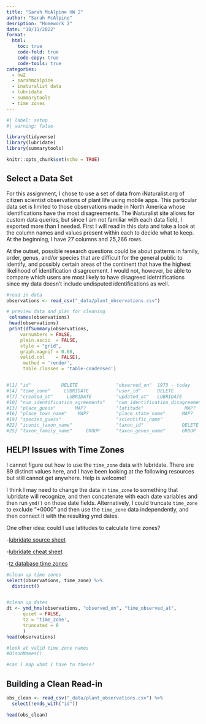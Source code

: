 ```yaml
---
title: "Sarah McAlpine HW 2"
author: "Sarah McAlpine"
desription: "Homework 2"
date: "10/11/2022"
format:
  html:
    toc: true
    code-fold: true
    code-copy: true
    code-tools: true
categories:
  - hw2
  - sarahmcalpine
  - inaturalist data
  - lubridate
  - summarytools
  - time zones
---
```


```r
#| label: setup
#| warning: false

library(tidyverse)
library(lubridate)
library(summarytools)

knitr::opts_chunk$set(echo = TRUE)
```

## Select a Data Set

For this assignment, I chose to use a set of data from iNaturalist.org of citizen scientist observations of plant life using mobile apps. This particular data set is limited to those observations made in North America whose identifications have the most disagreements. The iNaturalist site allows for custom data queries, but since I am not familiar with each data field, I exported more than I needed. First I will read in this data and take a look at the column names and values present within each to decide what to keep. At the beginning, I have 27 columns and 25,266 rows.

At the outset, possible research questions could be about patterns in family, order, genus, and/or species that are difficult for the general public to identify, and possibly certain areas of the continent that have the highest likelihood of identification disagreement. I would not, however, be able to compare which users are most likely to have disagreed idetntifications since my data doesn't include undisputed identifications as well.

```r
#read in data
observations <- read_csv("_data/plant_observations.csv")

# preview data and plan for cleaning
 colnames(observations)
 head(observations)
 print(dfSummary(observations,
     varnumbers = FALSE,
     plain.ascii  = FALSE, 
     style = "grid",
     graph.magnif = 0.60, 
     valid.col    = FALSE),
      method = 'render',
      table.classes = 'table-condensed')


#[1] "id"           DELETE              "observed_on"  1973 - today        "time_observed_at"       LUBRIDATE     
#[4] "time_zone"     LUBRIDATE          "user_id"      DELETE              "user_login"             15.3k    
#[7] "created_at"     LUBRIDATE         "updated_at"   LUBRIDATE           "quality_grade"          3 categories
#10] "num_identification_agreements"    "num_identification_disagreements" "captive_cultivated"     T/F      
#13] "place_guess"       MAP?           "latitude"               MAP?      "longitude"              MAP? 
#16] "place_town_name"    MAP?          "place_state_name"      MAP?       "place_country_name"     MAP?     
#19] "species_guess"                    "scientific_name"                  "common_name"                     
#22] "iconic_taxon_name"                "taxon_id"              DELETE     "taxon_order_name"       GROUP    
#25] "taxon_family_name"     GROUP      "taxon_genus_name"      GROUP      "taxon_species_name"  


```

## HELP! Issues with Time Zones

I cannot figure out how to use the `time_zone` data with lubridate. There are 89 distinct values here, and I have been looking at the following resources but still cannot get anywhere. Help is welcome!

I think I may need to change the data in `time_zone` to something that lubridate will recognize, and then concatenate with each date variables and then run `ymd()` on those date fields. Alternatively, I could truncate `time_zone` to exclude "+0000" and then use the `time_zone` data independently, and then connect it with the resulting ymd dates.

One other idea: could I use latitudes to calculate time zones?

\-[lubridate source sheet](https://lubridate.tidyverse.org/articles/lubridate.html)

\-[lubridate cheat sheet](https://rawgit.com/rstudio/cheatsheets/main/lubridate.pdf)

\-[tz database time zones](https://en.wikipedia.org/wiki/List_of_tz_database_time_zones)

```r
#clean up time zones
select(observations, time_zone) %>%
  distinct()


#clean up dates 
dt <- ymd_hms(observations, "observed_on", "time_observed_at",
      quiet = FALSE,
      tz = 'time_zone',
      truncated = 0
      )
head(observations)

#look at valid time zone names
#OlsonNames()

#can I map what I have to these? 


```

## Building a Clean Read-in

```r
obs_clean <- read_csv("_data/plant_observations.csv") %>%
  select(!ends_with("id"))

head(obs_clean)
```
